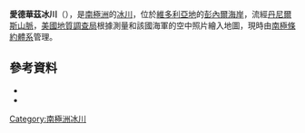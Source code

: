 {{coord|71|35|S|160|30|E|source:GNIS|display=title}}

'''愛德華茲冰川'''（{{lang-en|Edwards Glacier}}），是[[南極洲|南極洲]]的[[冰川|冰川]]，位於[[維多利亞地|維多利亞地]]的[[彭內爾海岸|彭內爾海岸]]，流經[[丹尼爾斯山脈|丹尼爾斯山脈]]，[[美國地質調查局|美國地質調查局]]根據測量和該國海軍的空中照片繪入地圖，現時由[[南極條約體系|南極條約體系]]管理。

==參考資料==
*{{cite gnis | type = antarid | id = 4334| name = Edwards Glacier | accessdate = 2012-02-25}}
*{{usgs-gazetteer|id=4334}}

{{Antarctica-geo-stub}}
[[Category:南極洲冰川|Category:南極洲冰川]]